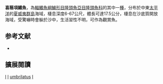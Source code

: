 {{Speciesbox 
| genus = Iniistius
| species = umbrilatus
| status = LC
| status_system = IUCN3.1
| authority = [[Jenkins|Jenkins]], 1901
| synonyms = *''Hemipteronotus umbrilatus''<br /><small>Jenkins, 1901</small>
*''Xyrichtys umbrilatus''<br /><small>Jenkins, 1901</small>
}}

'''喜蔭項鰭魚'''，為[[輻鰭魚綱|輻鰭魚綱]][[鱸形目|鱸形目]][[隆頭魚亞目|隆頭魚亞目]][[隆頭魚科|隆頭魚科]]的其中一[[種|種]]，分布於中東[[太平洋|太平洋]]的[[夏威夷群島|夏威夷群島]]海域，棲息深度6-67公尺，體長可達17.5公分，棲息在沙底質開放海域，受驚嚇時會躲於沙中，生活習性不明，可作為觀賞魚。

== 参考文献 ==
*{{FishBase_species|genus=Iniistius|species=umbrilatus|year=2013|month=7}}

== 擴展閱讀 ==
{{refbegin}}
{{wikispecies-inline|Iniistius umbrilatus|喜蔭項鰭魚}}
{{refend}}
{{Taxonbar|from=Q3045990}}

[[Category:IUCN红色名录无危物种|I]]
[[Category:觀賞魚|I]]
[[Category:項鰭魚屬|umbrilatus]]
[[Category:1901年描述的鱼类|I]]

{{鱸形目小作品}}